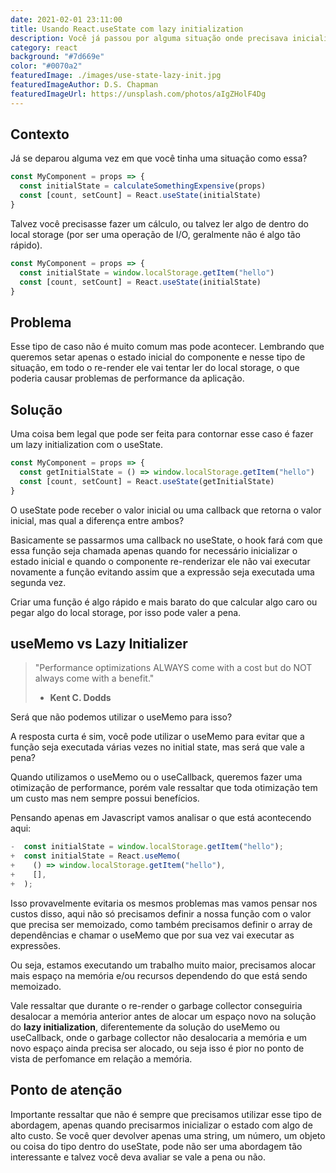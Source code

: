 ```yaml
---
date: 2021-02-01 23:11:00
title: Usando React.useState com lazy initialization
description: Você já passou por alguma situação onde precisava inicializar um estado com um cálculo pesado? Vamos entender uma maneira de lidar com isso.
category: react
background: "#7d669e"
color: "#0070a2"
featuredImage: ./images/use-state-lazy-init.jpg
featuredImageAuthor: D.S. Chapman
featuredImageUrl: https://unsplash.com/photos/aIgZHolF4Dg
---
```


## Contexto

Já se deparou alguma vez em que você tinha uma situação como essa?

```jsx
const MyComponent = props => {
  const initialState = calculateSomethingExpensive(props)
  const [count, setCount] = React.useState(initialState)
}
```

Talvez você precisasse fazer um cálculo, ou talvez ler algo de dentro do local storage (por ser uma operação de I/O, geralmente não é algo tão rápido).

```jsx
const MyComponent = props => {
  const initialState = window.localStorage.getItem("hello")
  const [count, setCount] = React.useState(initialState)
}
```

## Problema

Esse tipo de caso não é muito comum mas pode acontecer. Lembrando que queremos setar apenas o estado inicial do componente e nesse tipo de situação, em todo o re-render ele vai tentar ler do local storage, o que poderia causar problemas de performance da aplicação.

## Solução

Uma coisa bem legal que pode ser feita para contornar esse caso é fazer um lazy initialization com o useState.

```jsx
const MyComponent = props => {
  const getInitialState = () => window.localStorage.getItem("hello")
  const [count, setCount] = React.useState(getInitialState)
}
```

O useState pode receber o valor inicial ou uma callback que retorna o valor inicial, mas qual a diferença entre ambos?

Basicamente se passarmos uma callback no useState, o hook fará com que essa função seja chamada apenas quando for necessário inicializar o estado inicial e quando o componente re-renderizar ele não vai executar novamente a função evitando assim que a expressão seja executada uma segunda vez.

Criar uma função é algo rápido e mais barato do que calcular algo caro ou pegar algo do local storage, por isso pode valer a pena.

## useMemo vs Lazy Initializer

> "Performance optimizations ALWAYS come with a cost but do NOT always come with a benefit."
>
> - **Kent C. Dodds**

Será que não podemos utilizar o useMemo para isso?

A resposta curta é sim, você pode utilizar o useMemo para evitar que a função seja executada várias vezes no initial state, mas será que vale a pena?

Quando utilizamos o useMemo ou o useCallback, queremos fazer uma otimização de performance, porém vale ressaltar que toda otimização tem um custo mas nem sempre possui benefícios.

Pensando apenas em Javascript vamos analisar o que está acontecendo aqui:

```jsx
-  const initialState = window.localStorage.getItem("hello");
+  const initialState = React.useMemo(
+    () => window.localStorage.getItem("hello"),
+    [],
+  );
```

Isso provavelmente evitaria os mesmos problemas mas vamos pensar nos custos disso, aqui não só precisamos definir a nossa função com o valor que precisa ser memoizado, como também precisamos definir o array de dependências e chamar o useMemo que por sua vez vai executar as expressões.

Ou seja, estamos executando um trabalho muito maior, precisamos alocar mais espaço na memória e/ou recursos dependendo do que está sendo memoizado.

Vale ressaltar que durante o re-render o garbage collector conseguiria desalocar a memória anterior antes de alocar um espaço novo na solução do **lazy initialization**, diferentemente da solução do useMemo ou useCallback, onde o garbage collector não desalocaria a memória e um novo espaço ainda precisa ser alocado, ou seja isso é pior no ponto de vista de perfomance em relação a memória.

## Ponto de atenção

Importante ressaltar que não é sempre que precisamos utilizar esse tipo de abordagem, apenas quando precisarmos inicializar o estado com algo de alto custo.
Se você quer devolver apenas uma string, um número, um objeto ou coisa do tipo dentro do useState, pode não ser uma abordagem tão interessante e talvez você deva avaliar se vale a pena ou não.
